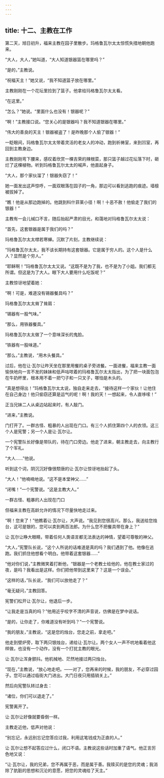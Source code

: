 ```yaml
---
---
---
```

title: 十二、主教在工作
---




第二天，旭日初升，福来主教在园子里散步。玛格鲁瓦尔太太惊慌失措地朝他跑来。

“大人，大人，”她叫道，“大人知道银器篮在哪里吗？”

“是的，”主教说。

“祝福天主！”她又说，“我不知道篮子放在哪里。”

主教刚刚在一个花坛里捡到了篮子。他拿给玛格鲁瓦尔太太看。

“在这里。”

“怎么？”她说。“里面什么也没有！银器呢？”

“啊！”主教接口说。“您关心的是银器吗？我不知道银器在哪里。”

“伟大的善良的天主！银器被盗了！是昨晚那个人偷了银器！”

一眨眼间，玛格鲁瓦尔太太带着灵活的老女人的冲动，跑到祈祷室，来到凹室，再回到主教身边。

主教刚刚弯下腰来，感叹着欣赏一棵吉荣的辣根菜，那只篮子越过花坛落下时，砸烂了这棵植物。听到玛格鲁瓦尔太太的喊声，他直起身子。

“大人，那个家伙溜了！银器失窃了！”

她一面发出这声惊呼，一面双眼落在园子的一角，那边可以看到逃跑的痕迹。墙檩被拔掉了。

“瞧！他是从那边跑掉的。他跳到科什菲莱小径！啊！十恶不赦！他偷走了我们的银器！”

主教有一会儿缄口不言，随后抬起严肃的目光，和蔼地对玛格鲁瓦尔太太说：

“首先，这套银器是属于我们的吗？”

玛格鲁瓦尔太太噤若寒蝉。沉默了片刻，主教继续说：

“玛格鲁瓦尔太太，我不该长期持有这套银器。它是属于穷人的。这个人是什么人？显然是个穷人。”

“耶稣啊！”玛格鲁瓦尔太太又说。“这既不是为了我，也不是为了小姐。我们都无所谓。但这是为了大人。眼下大人要用什么吃饭呢？”

主教惊讶地望着她：

“啊！可是，难道没有锡器餐具吗？”

玛格鲁瓦尔太太耸了耸肩：

“锡器有一股气味。”

“那么，用铁器餐具。”

玛格鲁瓦尔太太做了一个意味深长的鬼脸。

“铁器有一股味道。”

“那么，”主教说，“用木头餐具。”

过后，他在让·瓦尔让昨天坐在那里用餐的桌子旁进餐。一面进餐，福来主教一面愉快地向一言不发的妹妹和低声咕哝着的玛格鲁瓦尔太太指出，为了把一块面包泡在牛奶杯里，根本用不着一把勺子和一只叉子，哪怕是木头的。

“真是想得出！”玛格鲁瓦尔太太说，独自走来走去，“接待这样一个家伙！让他住在自己身边！他只偷窃还算是运气的呢！啊！我的天！一想起来，令人直哆嗦！”

正当兄妹二人从桌边站起来时，有人敲门。

“进来，”主教说。

门打开了。一群古怪、粗暴的人出现在门口。有三个人抓住第四个人的衣领。这三个人是宪警；另一个人是让·瓦尔让。

一个宪警队长好像是带队的，待在门口旁边。他走了进来，朝主教走去，向主教行了个军礼。

“大人……”他说。

听到这个词，阴沉沉好像很颓唐的让·瓦尔让惊讶地抬起了头。

“大人！”他喃喃地说。“这不是本堂神父……”

“闭嘴！”一个宪警说。“这是主教大人。”



一群古怪、粗暴的人出现在门口

但福来主教在高龄允许的情况下尽量快地走过来。

“啊！您来了！”他瞧着让·瓦尔让，大声说。“我见到您很高兴。那么，我送给您烛台，这可是银的，您可以卖到两百法郎。为什么您不把餐具带在身上？”

让·瓦尔让睁大眼睛，带着任何人类语言都无法表达的神情，望着可尊敬的神父。

“大人，”宪警队长说，“这个人所说的话难道是真的吗？我们遇到了他。他像在逃跑。我们抓住他想看个明白。他带着这套银器……”

“他对你们说，”主教微笑着打断他，“银器是一个老教士给他的，他在教士家过的夜，是吗？我看出是这样。你们把他带到这里来了？这是一个误会。”

“这样的话，”队长说，“我们可以放他走了？”

“毫无疑问，”主教回答。

宪警们松开让·瓦尔让，他退后一步。

“让我走是当真的吗？”他用近乎咬字不清的声音说，仿佛是在梦中说话。

“是的，让你走了，你难道没有听到吗？”一个宪警说。

“我的朋友，”主教说，“这是您的烛台，您走之前，拿走吧。”

他走到壁炉旁，取下两只银烛台，递给让·瓦尔让。两个女人一声不吭地看着他这样做，也没有一个动作，没有一个打扰主教的眼光。

让·瓦尔让浑身颤抖。他机械地、茫然地接过两只烛台。

“现在，”主教说，“放心地走吧。——对了，您再来的时候，我的朋友，不必穿过园子。您可以通过临街大门进出。大门日夜只用插销关上。”

然后向宪警队转过身去：

“诸位，你们可以退走了。”

宪警离开了。

让·瓦尔让好像就要昏倒一样。

主教走近他，低声对他说：

“别忘记，永远别忘记您答应过我，利用这笔钱成为正直的人。”

让·瓦尔让想不起答应过什么，闭口不语。主教说这些话时加重了语气。他正言厉色地又说：

“让·瓦尔让，我的兄弟，您不再属于恶，而是属于善。我赎买的是您的灵魂；我消除了肮脏的思想和沉沦的意愿，把您的灵魂给了天主。”